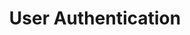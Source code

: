 ---
title: User Authentication
sidebar_position: 4
description: sample page
custom_edit_url: null
---